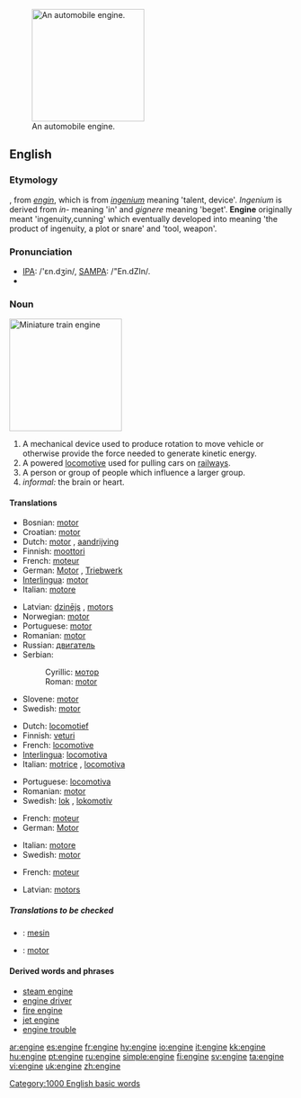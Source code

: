 [[Image:Mercedes V6 DTM Rennmotor 1996.jpg|thumb|200px|right|An automobile engine.]]

==English==
{{commonscat|Engines}}
===Etymology===
{{ME.}}, from {{OF.}} ''[[engin]]'', which is from {{L.}} ''[[ingenium]]'' meaning 'talent, device'. ''Ingenium'' is derived from ''in-'' meaning 'in' and ''gignere'' meaning 'beget'. '''Engine''' originally meant 'ingenuity,cunning' which eventually developed into meaning 'the product of ingenuity, a plot or snare' and 'tool, weapon'.

===Pronunciation===
* [[w:IPA_chart_for_English|IPA]]: /'ɛn.dʒin/, [[w:SAMPA/English|SAMPA]]: /"En.dZIn/.
*{{audio|en-us-engine.ogg|Audio (US)}}

===Noun===
{{wikipedia}}
[[Image:Miniature Railway.JPG|thumb|right|200px|Miniature train '''engine''']]
{{en-noun}}

# A mechanical device used to produce rotation to move vehicle or otherwise provide the force needed to generate kinetic energy.
# A powered [[locomotive]] used for pulling cars on [[railway]]s.
# A person or group of people which influence a larger group.
# ''informal:'' the brain or heart.

====Translations====
{{trans-top|mechanical device}}
*Bosnian: [[motor#Bosnian|motor]] {{m}}
*Croatian: [[motor#Croatian|motor]] {{m}}
*Dutch: [[motor]] {{m}}, [[aandrijving]] {{f}}
*Finnish: [[moottori]]
*French: [[moteur]] {{m}}
*German: [[Motor]] {{m}}, [[Triebwerk]] {{n}}
*[[Interlingua]]: [[motor]]
*Italian: [[motore]] {{m}}
{{trans-mid}}
*Latvian: [[dzinējs]] {{m}}, [[motors]] {{m}}
*Norwegian: [[motor]] {{m}}
*Portuguese: [[motor]] {{m}}
*Romanian: [[motor]] {{n}}
*Russian: [[двигатель]] {{m}}
*Serbian:
*:Cyrillic: [[мотор#Serbian|мотор]] {{m}}
*:Roman: [[motor#Serbian|motor]] {{m}}
*Slovene: [[motor]] {{m}}
*Swedish: [[motor]] {{n}}
{{trans-bottom}}

{{trans-top|locomotive}}
*Dutch: [[locomotief]] {{m}}
*Finnish: [[veturi]]
*French: [[locomotive]] {{f}}
*[[Interlingua]]: [[locomotiva]]
*Italian: [[motrice]] {{f}}, [[locomotiva]] {{f}}
{{trans-mid}}
*Portuguese: [[locomotiva]] {{f}}
*Romanian: [[motor]] {{n}}
*Swedish: [[lok]] {{c}}, [[lokomotiv]] {{c}}
{{trans-bottom}}

{{trans-top|influential group}}
*French: [[moteur]] {{m}}
*German: [[Motor]] {{m}}
{{trans-mid}}
*Italian: [[motore]] {{m}}
*Swedish: [[motor]] {{n}}
{{trans-bottom}}

{{trans-top|brain or heart}}
*French: [[moteur]] {{m}}
{{trans-mid}}
*Latvian: [[motors]] {{m}}
{{trans-bottom}}

=====Translations to be checked=====
{{checktrans}}

*{{ttbc|Indonesian}}: [[mesin]]
*{{ttbc|Spanish}}: [[motor]] {{m}}

====Derived words and phrases====
*[[steam engine]]
*[[engine driver]]
*[[fire engine]]
*[[jet engine]]
*[[engine trouble]]

[[Category:1000 English basic words]]

[[ar:engine]]
[[es:engine]]
[[fr:engine]]
[[hy:engine]]
[[io:engine]]
[[it:engine]]
[[kk:engine]]
[[hu:engine]]
[[pt:engine]]
[[ru:engine]]
[[simple:engine]]
[[fi:engine]]
[[sv:engine]]
[[ta:engine]]
[[vi:engine]]
[[uk:engine]]
[[zh:engine]]